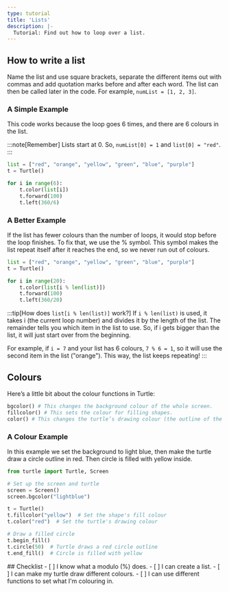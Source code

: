 ```yaml
---
type: tutorial
title: 'Lists'
description: |-
  Tutorial: Find out how to loop over a list.
---
```


## How to write a list

Name the list and use square brackets, separate the different items out with 
commas and add quotation marks before and after each word. 
The list can then be called later in the code. For example, `numList = [1, 2, 3]`.

### A Simple Example
This code works because the loop goes 6 times, and there are 6 colours in the list.

:::note[Remember]
Lists start at 0. So, `numList[0] = 1` and `list[0] = "red"`.
:::

``` python
list = ["red", "orange", "yellow", "green", "blue", "purple"]
t = Turtle()

for i in range(6):
    t.color(list[i])
    t.forward(100)
    t.left(360/6)
```

### A Better Example

If the list has fewer colours than the number of loops, it would stop before the loop finishes.
To fix that, we use the % symbol. This symbol makes the list repeat itself after it reaches
 the end, so we never run out of colours.


```python
list = ["red", "orange", "yellow", "green", "blue", "purple"]
t = Turtle()

for i in range(20):
    t.color(list[i % len(list)])
    t.forward(100)
    t.left(360/20)
```
:::tip[How does `list[i % len(list)]` work?]
If `i % len(list)` is used, it takes i (the current loop number) and divides it by the length of the list.
The remainder tells you which item in the list to use. So, if i gets bigger than the list, it will just
start over from the beginning.

For example, if `i = 7` and your list has 6 colours, `7 % 6 = 1`, so it will use the second item in
the list ("orange"). This way, the list keeps repeating!
:::

## Colours
Here’s a little bit about the colour functions in Turtle:

```python
bgcolor() # This changes the background colour of the whole screen.
fillcolor() # This sets the colour for filling shapes.
color() # This changes the turtle’s drawing colour (the outline of the shape).
```

### A Colour Example

In this example we set the background to light blue, then make the turtle draw a circle outline in red.
Then circle is filled with yellow inside.

```python
from turtle import Turtle, Screen

# Set up the screen and turtle
screen = Screen()
screen.bgcolor("lightblue")

t = Turtle()
t.fillcolor("yellow")  # Set the shape's fill colour
t.color("red")  # Set the turtle's drawing colour

# Draw a filled circle
t.begin_fill()
t.circle(50)  # Turtle draws a red circle outline
t.end_fill()  # Circle is filled with yellow
```

<Box icon="check-list">
## Checklist

<Checklist>
- [ ] I know what a modulo (%) does.
- [ ] I can create a list.
- [ ] I can make my turtle draw different colours.
- [ ] I can use different functions to set what I'm colouring in.
</Checklist>
</Box>




